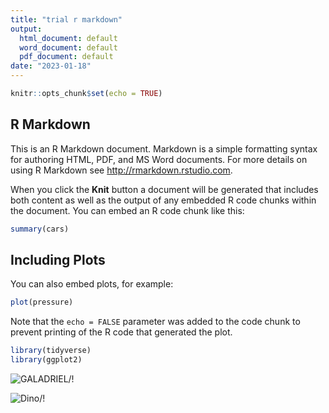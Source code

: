 ```yaml
---
title: "trial r markdown"
output:
  html_document: default
  word_document: default
  pdf_document: default
date: "2023-01-18"
---
```


```r
knitr::opts_chunk$set(echo = TRUE)
```

## R Markdown

This is an R Markdown document. Markdown is a simple formatting syntax for authoring HTML, PDF, and MS Word documents. For more details on using R Markdown see <http://rmarkdown.rstudio.com>.

When you click the **Knit** button a document will be generated that includes both content as well as the output of any embedded R code chunks within the document. You can embed an R code chunk like this:

```r
summary(cars)
```

## Including Plots

You can also embed plots, for example:

```r
plot(pressure)
```

Note that the `echo = FALSE` parameter was added to the code chunk to prevent printing of the R code that generated the plot.



```r

library(tidyverse)
library(ggplot2)

```

![GALADRIEL](faint-omg.gif)/! [](faint-omg.gif)

![Dino](dino.gif)/! [](dino.gif)


